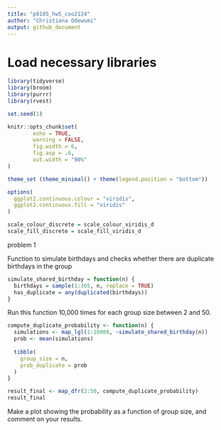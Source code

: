 ```yaml
---
title: "p8105_hw5_coo2124"
author: "Christiana Odewumi"
output: github_document
---
```


# Load necessary libraries 
```r
library(tidyverse)    
library(broom)        
library(purrr)
library(rvest)

set.seed(1)

knitr::opts_chunk$set(
        echo = TRUE,
        warning = FALSE,
        fig.width = 6,
        fig.asp = .6,
        out.width = "90%"
)

theme_set (theme_minimal() + theme(legend.position = "bottom"))

options(
  ggplot2.continuous.colour = "viridis",
  ggplot2.continuous.fill = "viridis"
)

scale_colour_discrete = scale_colour_viridis_d
scale_fill_discrete = scale_fill_viridis_d
```


problem 1

Function to simulate birthdays and checks whether there are duplicate birthdays in the group
```r
simulate_shared_birthday = function(n) {
  birthdays = sample(1:365, n, replace = TRUE)
  has_duplicate = any(duplicated(birthdays))
}
```


Run this function 10,000 times for each group size between 2 and 50.
```r
compute_duplicate_probability <- function(n) {
  simulations <- map_lgl(1:10000, ~simulate_shared_birthday(n))
  prob <- mean(simulations)
  
  tibble(
    group_size = n,
    prob_duplicate = prob
  )
}

result_final <- map_dfr(2:50, compute_duplicate_probability)
result_final
```


Make a plot showing the probability as a function of group size, and comment on your results.
```r

```

